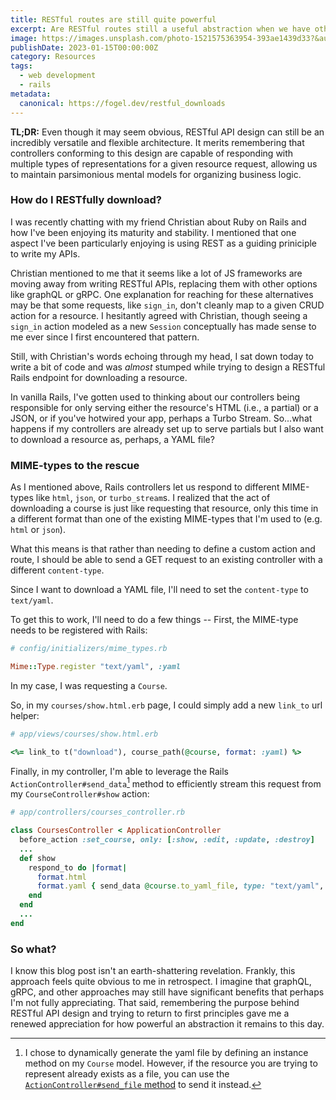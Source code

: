 ```yaml
---
title: RESTful routes are still quite powerful
excerpt: Are RESTful routes still a useful abstraction when we have other options?
image: https://images.unsplash.com/photo-1521575363954-393ae1439d33?&auto=format&fit=crop&w=500&q=60
publishDate: 2023-01-15T00:00:00Z
category: Resources
tags:
  - web development
  - rails
metadata:
  canonical: https://fogel.dev/restful_downloads
---
```


**TL;DR:** Even though it may seem obvious, RESTful API design can still be an incredibly versatile and flexible architecture. It merits remembering that controllers conforming to this design are capable of responding with multiple types of representations for a given resource request, allowing us to maintain parsimonious mental models for organizing business logic.

### How do I RESTfully download?

I was recently chatting with my friend Christian about Ruby on Rails and how I've been enjoying its maturity and stability. I mentioned that one aspect I've been particularly enjoying is using REST as a guiding priniciple to write my APIs.

Christian mentioned to me that it seems like a lot of JS frameworks are moving away from writing RESTful APIs, replacing them with other options like graphQL or gRPC. One explanation for reaching for these alternatives may be that some requests, like `sign_in`, don't cleanly map to a given CRUD action for a resource. I hesitantly agreed with Christian, though seeing a `sign_in` action modeled as a new `Session` conceptually has made sense to me ever since I first encountered that pattern.

Still, with Christian's words echoing through my head, I sat down today to write a bit of code and was _almost_ stumped while trying to design a RESTful Rails endpoint for downloading a resource.

In vanilla Rails, I've gotten used to thinking about our controllers being responsible for only serving either the resource's HTML (i.e., a partial) or a JSON, or if you've hotwired your app, perhaps a Turbo Stream. So...what happens if my controllers are already set up to serve partials but I also want to download a resource as, perhaps, a YAML file?

### MIME-types to the rescue

As I mentioned above, Rails controllers let us respond to different MIME-types like `html`, `json`, or `turbo_stream`s. I realized that the act of downloading a course is just like requesting that resource, only this time in a different format than one of the existing MIME-types that I'm used to (e.g. `html` or `json`).

What this means is that rather than needing to define a custom action and route, I should be able to send a GET request to an existing controller with a different `content-type`.

Since I want to download a YAML file, I'll need to set the `content-type` to `text/yaml`.

To get this to work, I'll need to do a few things --
First, the MIME-type needs to be registered with Rails:

```ruby
# config/initializers/mime_types.rb

Mime::Type.register "text/yaml", :yaml
```

In my case, I was requesting a `Course`.

So, in my `courses/show.html.erb` page, I could simply add a new `link_to` url helper:

```ruby
# app/views/courses/show.html.erb

<%= link_to t("download"), course_path(@course, format: :yaml) %>
```

Finally, in my controller, I'm able to leverage the Rails `ActionController#send_data`[^1] method to efficiently stream this request from my `CourseController#show` action:

```ruby
# app/controllers/courses_controller.rb

class CoursesController < ApplicationController
  before_action :set_course, only: [:show, :edit, :update, :destroy]
  ...
  def show
    respond_to do |format|
      format.html
      format.yaml { send_data @course.to_yaml_file, type: "text/yaml", disposition: "attachment" }
    end
  end
  ...
end
```

### So what?

I know this blog post isn't an earth-shattering revelation. Frankly, this approach feels quite obvious to me in retrospect. I imagine that graphQL, gRPC, and other approaches may still have significant benefits that perhaps I'm not fully appreciating. That said, remembering the purpose behind RESTful API design and trying to return to first principles gave me a renewed appreciation for how powerful an abstraction it remains to this day.

[^1]: I chose to dynamically generate the yaml file by defining an instance method on my `Course` model. However, if the resource you are trying to represent already exists as a file, you can use the [`ActionController#send_file` method](https://api.rubyonrails.org/classes/ActionController/DataStreaming.html) to send it instead.
